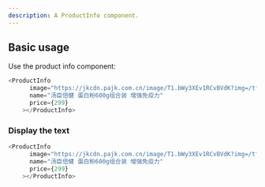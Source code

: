 ```yaml
---
description: A ProductInfo component.
---
```



## Basic usage

Use the product info component:

```js
<ProductInfo
      image="https://jkcdn.pajk.com.cn/image/T1.bWy3XEv1RCvBVdK?img=/tf,q_70,d_webp"
      name="汤臣倍健 蛋白粉600g组合装 增强免疫力"
      price={299}
    ></ProductInfo>
```

### Display the text

```js live
<ProductInfo
      image="https://jkcdn.pajk.com.cn/image/T1.bWy3XEv1RCvBVdK?img=/tf,q_70,d_webp"
      name="汤臣倍健 蛋白粉600g组合装 增强免疫力"
      price={299}
    ></ProductInfo>
```
